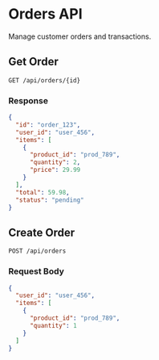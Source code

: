 # Orders API

Manage customer orders and transactions.

## Get Order

```http
GET /api/orders/{id}
```

### Response

```json
{
  "id": "order_123",
  "user_id": "user_456", 
  "items": [
    {
      "product_id": "prod_789",
      "quantity": 2,
      "price": 29.99
    }
  ],
  "total": 59.98,
  "status": "pending"
}
```

## Create Order

```http
POST /api/orders
```

### Request Body

```json
{
  "user_id": "user_456",
  "items": [
    {
      "product_id": "prod_789", 
      "quantity": 1
    }
  ]
}
```